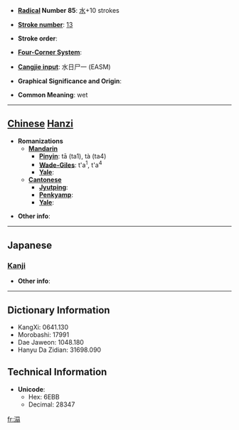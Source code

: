 * '''[[Wiktionary:Chinese radical index| Radical]] Number 85''': [[Wiktionary:Chinese radical index 水|水]]+10 strokes

* '''[[Wiktionary:Chinese total strokes index|Stroke number]]''': [[Wiktionary:Chinese total strokes index 13|13]]

* '''Stroke order''': 

* '''[[Wiktionary:Chinese four corner index|Four-Corner System]]''': 

* '''[[Wiktionary:Chinese Cangjie index|Cangjie input]]''': 水日尸一 (EASM)

* '''Graphical Significance and Origin''': 

* '''Common Meaning''': wet

----

== [[Chinese]] [[Hanzi]] ==

* '''Romanizations'''
** '''[[Mandarin]]'''
*** '''[[Pinyin]]''': tā (ta1), tà (ta4)
*** '''[[Wade-Giles]]''': t'a<sup>1</sup>, t'a<sup>4</sup>
*** '''[[Yale]]''': 
** '''[[Cantonese]]'''
*** '''[[Jyutping]]''':
*** '''[[Penkyamp]]''': 
*** '''[[Yale]]''': 

* '''Other info''': 

----

==Japanese==
===[[Kanji]]===
{{kanji|on readings=[[とう]] (tō)|kun readings=[[うるおう]] (uruou)}}

* '''Other info''':  

----

== Dictionary Information ==

* KangXi: 0641.130
* Morobashi: 17991
* Dae Jaweon: 1048.180
* Hanyu Da Zidian: 31698.090

== Technical Information ==

* '''Unicode''':
** Hex: 6EBB
** Decimal: 28347

[[fr:溻]]